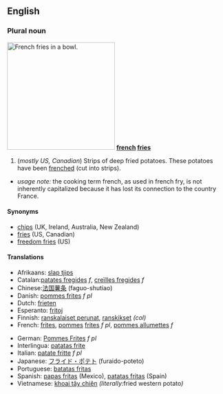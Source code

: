 ==English==
===Plural noun===
{{wikipedia}}
[[Image:Pommes-1.jpg|right|250px|French fries in a bowl.]]
'''[[french]] [[fries]]'''
#(''mostly US, Canadian'') Strips of deep fried potatoes.  These potatoes have been [[frenched]] (cut into strips).

*''usage note:'' the cooking term french, as used in french fry, is not inherently capitalized because it has lost its connection to the country France.

====Synonyms====
*[[chips]] (UK, Ireland, Australia, New Zealand)
*[[fries]] (US, Canadian)
*[[freedom fries]] (US)

====Translations====
{{top}}
*Afrikaans: [[slap tjips]]
*Catalan:[[patates fregides]] ''f'', [[creïlles fregides]] ''f''
*Chinese:[[法国薯条]] (faguo-shutiao)
*Danish: [[pommes frites]] ''f pl''
*Dutch: [[frieten]]
*Esperanto: [[fritoj]]
*Finnish: [[ranskalaiset perunat]], [[ranskikset]] ''(col)''
*French: [[frites]], [[pomme]]s [[frites]] ''f pl'', [[pommes allumettes]] ''f''
{{mid}}
*German: [[Pommes Frites]] ''f pl''
*Interlingua: [[patatas frite]]
*Italian: [[patate fritte]] ''f pl''
*Japanese: [[フライド・ポテト]] (furaido-poteto)
*Portuguese: [[batatas fritas]]
*Spanish: [[papas fritas]] (Mexico), [[patatas fritas]] (Spain)
*Vietnamese: [[khoai tây chiên]] ''(literally: ''fried western potato'')''
{{bottom}}
